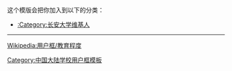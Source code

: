 {{Userbox
  |border-c = #E82020
  |border-s = 2
  |id-c     = #fff
  |id-s     = 
  |id-fc    = #000
  |info-c   = #004080
  |info-s   = 9
  |info-fc  = white
  |id       = <span style="color:RGB(232,32,32);font-size:18px;">长安<br />大学</span>
  |info     = 该用户现在或曾经是'''[[长安大学|<span style="color:#FFFF40;">长安大学</span>]]'''的校友、老师或学生。
}}<includeonly>[[Category:长安大学维基人|{{PAGENAME}}]]</includeonly>
<noinclude>
<div style="clear:both">
这个模版会把你加入到以下的分类：
*[[:Category:长安大学维基人]]
----
[[Wikipedia:用户框/教育程度]]</div>
{{UF-hcard-part}}
[[Category:中国大陆学校用户框模板]]
</noinclude>
